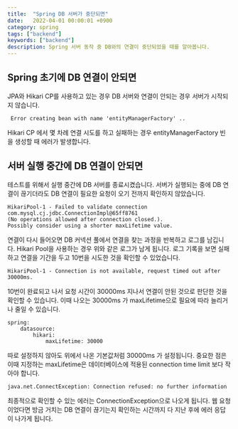 ```yaml
---
title:  "Spring DB 서버가 중단되면"
date:   2022-04-01 00:00:01 +0900
category: spring
tags: ["backend"]
keywords: ["backend"]
description: Spring 서버 동작 중 DB와의 연결이 중단되었을 때를 알아봅니다.
---
```


## Spring 초기에 DB 연결이 안되면
JPA와 Hikari CP를 사용하고 있는 경우 DB 서버와 연결이 안되는 경우 서버가 시작되지 않습니다.
```
 Error creating bean with name 'entityManagerFactory' ..
```
Hikari CP 에서 몇 차례 연결 시도를 하고 실패하는 경우 entityManagerFactory 빈을 생성할 때 에러가 발생합니다.

## 서버 실행 중간에 DB 연결이 안되면
테스트를 위해서 실행 중간에 DB 서버를 종료시켰습니다.
서버가 실행되는 중에 DB 연결이 끊기더라도 DB 연결이 필요한 요청이 오기 전까지 확인하지 않았습니다.

```
HikariPool-1 - Failed to validate connection com.mysql.cj.jdbc.ConnectionImpl@65ff8761
(No operations allowed after connection closed.).
Possibly consider using a shorter maxLifetime value.
```

연결이 다시 들어오면 DB 커넥션 풀에서 연결을 찾는 과정을 반복하고 로그를 남깁니다.
Hikari Pool을 사용하는 경우 위와 같은 로그가 남게 됩니다.
로그 기록을 보면 실패하고 연결을 기간을 두고 10번을 시도한 것을 확인할 수 있었습니다.

```
HikariPool-1 - Connection is not available, request timed out after 30000ms.
```

10번이 완료되고 나서 요청 시간이 30000ms 지나서 연결이 안된 것으로 판단한 것을 확인할 수 있습니다.
이때 나오는 30000ms 가 maxLifetime으로 필요에 따라 늘리거나 줄일 수 있습니다.

```
spring:
    datasource:
        hikari:
            maxLifetime: 30000
```

따로 설정하지 않아도 위에서 나온 기본값처럼 30000ms 가 설정됩니다.
중요한 점은 이때 지정하는 maxLifetime은 데이터베이스에 적용된 connection time limit 보다 작아야 합니다.

```
java.net.ConnectException: Connection refused: no further information
```

최종적으로 확인할 수 있는 에러는 ConnectionException으로 나오게 됩니다.
웹 요청이었다면 방금 거치는 DB 연결이 끊기는지 확인하는 시간까지 다 지난 후에 에러 응답이 나가게 됩니다.






